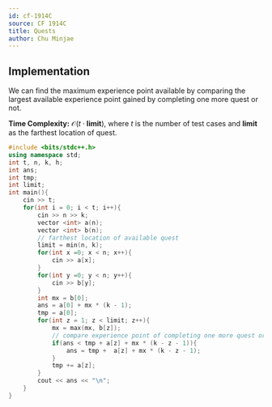 ```yaml
---
id: cf-1914C
source: CF 1914C
title: Quests
author: Chu Minjae
---
```


## Implementation

We can find the maximum experience point available by comparing the largest available experience point gained by completing one more quest or not.

**Time Complexity:** $\mathcal{O}(t \cdot \textbf{limit})$, where $t$ is the number of test cases and $\textbf{limit}$ as the farthest location of quest.

<LanguageSection>
<CPPSection>

```cpp
#include <bits/stdc++.h>
using namespace std;
int t, n, k, h;
int ans;
int tmp;
int limit;
int main(){
    cin >> t;
    for(int i = 0; i < t; i++){
        cin >> n >> k;
        vector <int> a(n);
        vector <int> b(n);
		// farthest location of available quest
        limit = min(n, k); 
        for(int x =0; x < n; x++){
            cin >> a[x];
        }
        for(int y =0; y < n; y++){
            cin >> b[y];
        }
        int mx = b[0];
        ans = a[0] + mx * (k - 1);
        tmp = a[0];
        for(int z = 1; z < limit; z++){
            mx = max(mx, b[z]);
			// compare experience point of completing one more quest or not
            if(ans < tmp + a[z] + mx * (k - z - 1)){
                ans = tmp +  a[z] + mx * (k - z - 1);
            }
            tmp += a[z];
        }
        cout << ans << "\n";
    }
}
```

</CPPSection>
</LanguageSection>

